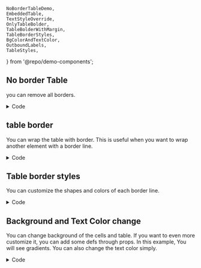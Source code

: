 	NoBorderTableDemo,
	EmbeddedTable,
	TextStyleOverride,
	OnlyTableBolder,
	TableBolderWithMargin,
	TableBorderStyles,
	BgColorAndTextColor,
	OutboundLabels,
	TableStyles,
} from '@repo/demo-components';

## No border Table

you can remove all borders.

<div className='demo-container'>
	<NoBorderTableDemo />
</div>

<details>
<summary>Code</summary>

```typescript
import SVGTable, { TableProps } from '@shjeon0730/svg-table';

const tableProps: Omit<TableProps, 'width'> = {
	defaultCellStyle: {
		borderWidths: 0,
	},
	rows: [
		['header1', { content: 'header2', colSpan: 2 }],
		[
			'Row1, Cell1',
			{ content: 'Row 1, Cell 2', rowSpan: 2 },
			'Row 1, Cell 3',
		],
		['Row 2, Cell 1', 'Row 2, Cell 3'],
	],
};
export const NoBorderTableDemo = ({ width = 500 }: { width?: number }) => {
	return <SVGTable {...tableProps} width={width} />;
};

```
</details>

## table border

You can wrap the table with border.
This is useful when you want to wrap another element with a border line.

<div className='demo-container'>
	<OnlyTableBolder />
</div>

<details>
<summary>Code</summary>
```typescript
import SVGTable, { TableProps } from '@shjeon0730/svg-table';

const tableProps: Omit<TableProps, 'width'> = {
	defaultCellStyle: {
		borderWidths: 0, // remove default cell border
	},
	style: {
		borderWidths: 1, // eanble table border
	},
	rows: [
		['Header 1', 'Header 2', 'Header3'],
		['Row 1, Cell 1', 'Row 1, Cell 2', 'Row 1, Cell 3'],
		['Row 2, Cell 1', 'Row 2, Cell 2', 'Row 2, Cell 3'],
	],
};
export const OnlyTableBolder = ({ width = 500 }: { width?: number }) => {
	return <SVGTable {...tableProps} width={width} />;
};

```
</details>

In this example, the table border is wrapping the content of the table.
Imagine you have different sections as table cells and you have to wrap it once more.


<div className='demo-container'>
	<OnlyTableBolder />
</div>

<details>
<summary>Code</summary>
```typescript
import SVGTable, { TableProps } from '@shjeon0730/svg-table';

const tableProps: Omit<TableProps, 'width'> = {
	defaultCellStyle: {
		borderWidths: 0, // remove default cell border
	},
	style: {
		borderWidths: 1, // eanble table border
	},
	rows: [
		['Header 1', 'Header 2', 'Header3'],
		['Row 1, Cell 1', 'Row 1, Cell 2', 'Row 1, Cell 3'],
		['Row 2, Cell 1', 'Row 2, Cell 2', 'Row 2, Cell 3'],
	],
};
export const OnlyTableBolder = ({ width = 500 }: { width?: number }) => {
	return <SVGTable {...tableProps} width={width} />;
};

```
</details>

## Table border styles

You can customize the shapes and colors of each border line.


<div className='demo-container'>
	<TableBorderStyles />
</div>

<details>
<summary>Code</summary>
```typescript
import SVGTable, { TableProps } from '@shjeon0730/svg-table';
const propsDefault: Omit<TableProps, 'width'> = {
	defaultCellStyle: {
		borderWidths: [2, 0, 2, 0], // since default border is black, should be hide before customize some borders.
	},
	rows: [
		{
			cells: [
				{
					content: 'Header 1',
					style: {
						borderColors: 'blue',
						borderWidths: [0, 0, 1, 0], // cell level style will override default style.
					},
				},
				{
					content: 'Header 2',
					colSpan: 2,
					style: {
						borderWidths: [0, 0, 3, 0], // cell level style will override default style.
						borderColors: 'orange',
						borderPatterns: [6, 5],
						borderShapes: 'round',
					},
				},
			],
		},
		{
			cells: [
				{
					content: 'test',
					style: {
						borderColors: ['', 'red', '', 'green'],
						borderWidths: [0, 4, 0, 2],
					},
				},
				{
					content: 'Row 1, Cell 2',
					rowSpan: 2,
					style: { borderWidths: 0 },
				},
				{
					content: 'Row 1, Cell 3',
					style: { borderWidths: [0, 0, 3, 0] },
				},
			],
		},
		{
			cells: [
				{ content: 'Row 2, Cell 1' },
				{
					content: 'Row 2, Cell 3',
					style: { borderColors: 'magenta' },
				},
			],
		},
	],
};

export const TableBorderStyles = ({ width = 500 }: { width?: number }) => {
	return <SVGTable {...propsDefault} width={width} />;
};

```
</details>

## Outbound Labels

If you want to put labels outside of the table area, you might find it is very hard.
You can add before and after items to make outbound labels easily.

<div className='demo-container'>
	<OutboundLabels />
</div>

<details>
<summary>Code</summary>
```typescript
import SVGTable, { ContentAsFunc, TableProps } from '@shjeon0730/svg-table';

// this props will have an extensive amount of attributes that you can use for customization
const getOutBoundLabelOnTop: ContentAsFunc = props => {
	// white-bg is given to defs property.
	return (
		<text x={props.x} y={0} {...props.textStyle} filter='url(#white-bg)'>
			TOP LABEL
		</text>
	);
};

const getOutBoundLabelOnLeft: ContentAsFunc = props => {
	return (
		<g transform={`translate(-10, ${props.y})`}>
			<g transform={`rotate(-90)`}>
				<text dominantBaseline={'auto'} textAnchor='middle'>
					LEFT LABEL
				</text>
			</g>
		</g>
	);
};

const tableProps: Omit<TableProps, 'width'> = {
	// this can be used in svg area.
	defs: (
		<>
			<filter x='-0.1' y='0' width='1.2' height='1' id='white-bg'>
				<feFlood floodColor='#FFFFFF' />
				<feComposite in='SourceGraphic' operator='over' />
			</filter>
			<filter x='-0.1' y='0' width='1.2' height='1' id='red-bg'>
				<feFlood floodColor='red' />
				<feComposite in='SourceGraphic' operator='over' />
			</filter>
		</>
	),
	style: {
		margins: [0, 0, 0, 30],
	},
	rows: [
		{
			cells: [
				{
					style: {
						allowOverflow: true,
					},
					content: getOutBoundLabelOnTop,
					after: props => (
						<text
							x={props.width}
							y={props.height / 2}
							textAnchor='end'
							fill='yellow'
							{...props.textStyle}
						>
							After
						</text>
					),
					before: props => (
						<details>
							<rect
								x={0}
								y={0}
								width={props.width}
								height={props.height}
								fill='#ff6666'
							/>
							<text
								x={0}
								y={props.height / 2}
								fill='white'
								{...props.textStyle}
							>
								Before
							</text>
						</>
					),
				},
				{
					style: {
						allowOverflow: true,
						textStyle: {
							// another way of outbounding label
							y: 0,
							filter: 'url(#white-bg)',
						},
						beforeTextStyle: {
							filter: 'url(#red-bg)',
							fill: 'yellow',
						},
						afterTextStyle: {
							fill: 'green',
						},
					},
					content: 'Header 2',
					after: 'After Header 2', // this will not affected by textStyle
					before: 'Before Header 2',
					colSpan: 2,
				},
			],
		},
		{
			cells: [
				{
					style: {
						allowOverflow: true,
					},
					content: 'text',
					before: getOutBoundLabelOnLeft,
				},
				{ content: 'Row Span', rowSpan: 2 },
				{ content: 'Row 1, Cell 3' },
			],
		},
		['Row 2, Cell 1', 'Row 2, Cell 3'],
	],
};

export const OutboundLabels = ({ width = 500 }: { width?: number }) => {
	return <SVGTable {...tableProps} width={width} />;
};

```
</details>

## Background and Text Color change

You can change background of the cells and table.
If you want to even more customize it, you can add some defs
through props. In this example, You will see gradients.
You can also change the text color simply.


<div className='demo-container'>
	<BgColorAndTextColor />
</div>

<details>
<summary>Code</summary>
```typescript
import SVGTable, { TableProps } from '@shjeon0730/svg-table';
const Gradients = () => {
	return (
		<>
			<linearGradient id='red-to-blue' x1='0' x2='0' y1='0' y2='1'>
				<stop offset='0%' stopColor='red' />
				<stop offset='100%' stopColor='blue' />
			</linearGradient>
			<linearGradient id='cyan-to-white' x1='0' x2='0' y1='0' y2='1'>
				<stop offset='0%' stopColor='cyan' />
				<stop offset='100%' stopColor='white' />
			</linearGradient>
		</>
	);
};
const blueTextCell = {
	content: 'Blue Text',
	style: {
		textColor: 'blue',
	},
};
const OrangeBackWhiteTextCell = {
	content: 'OrangeBack,WhiteText',
	style: {
		bgColor: 'orange',
		textColor: 'white',
	},
};

const GradientBackCell = {
	content: 'Gradient Back',
	style: {
		bgColor: 'url(#red-to-blue)',
		textColor: 'white',
	},
};

const GradientBackCell2 = {
	content: 'Gradient Back2',
	style: {
		bgColor: 'url(#cyan-to-white)',
	},
};

const tableProps: Omit<TableProps, 'width'> = {
	defs: <Gradients />,
	height: 100,
	rows: [
		[blueTextCell, OrangeBackWhiteTextCell],
		[GradientBackCell, GradientBackCell2],
	],
};
export const BgColorAndTextColor = ({ width = 500 }: { width?: number }) => {
	return <SVGTable {...tableProps} width={width} />;
};

```
</details>
